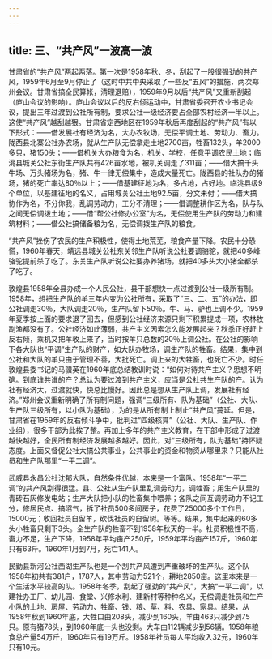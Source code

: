 ```yaml
---
---
---
```

title: 三、“共产风”一波高一波
---



甘肃省的“共产风”两起两落。第一次是1958年秋、冬，刮起了一股很强劲的共产风，1959年6月至9月停止了（这时中共中央采取了一些反“五风”的措施，两次郑州会议。甘肃省搞全民算帐，清理退赔），1959年9月以后“共产风”又重新刮起（庐山会议的影响）。庐山会议以后的反右倾运动中，甘肃省委召开农业书记会议，提出三年过渡到公社所有制，要求公社一级经济要占全部农村经济一半以上。这使“共产风”越刮越狠。甘肃省定西地区在1959年秋后再度刮起的“共产风”有以下形式：――借发展社有经济为名，大办农牧场，无偿平调土地、劳动力、畜力。陇西县北寨公社办农场，就从生产队无偿拿走土地2700亩，牲畜132头，羊2000多只，猪150头；――借机关大办粮食为名，机关、学校，任意平调农民土地；临洮县城关公社东街生产队共有426亩水地，被机关调走了311亩；――借大搞千头牛场、万头猪场为名，猪、牛一律无偿集中，造成大量死亡。陇西县的社队办的猪场，猪的死亡率达80％以上；――借基建征地为名，多占地，占好地。临洮县级9个单位，以基建征地的名义，占用城关公社土地92.5亩，分文未付；――借大搞协作为名，不分你我，乱调劳动力，工分不清理；――借调整耕作区为名，队与队之间无偿调拨土地；――借“帮公社修办公室”为名，无偿使用生产队的劳动力和建筑材料；――借公社搞储备粮为名，无偿调拨生产队的粮食。

“共产风”挫伤了农民的生产积极性，使得土地荒芜，粮食产量下降。农民十分恐慌，1960年春天，靖远县城关公社东关邻生产队听说公社要调骆驼，就把40多峰骆驼提前杀了吃了。东关生产队听说公社要办养猪场，就把40多头大小猪全都杀了吃了。

敦煌县1958年全县办成一个人民公社，县干部想快一点过渡到公社一级所有制。1958年，想把生产队的羊三年内变为公社所有，采取了“三、二、五”的办法，即公社调走30％，大队调走20％，生产队留下50％。牛、马、驴也上调不少。1959年夏季按上面的要求退了回去，但感到公社经济来源只剩下积累提成一项，农林牧副渔都没有了。公社经济如此薄弱，共产主义因素怎么能发展起来？秋季正好赶上反右倾，乘机又把羊收上来了，当时按羊只总数的20％上调公社。在公社的影响下各大队也“平调”生产队的财产，如大队办牧场，调生产队的牲畜。结果，集中到公社和大队的羊只由于管理不善，大批死亡。调上来的大牲畜，也死亡不少。时任敦煌县委书记的马骥英在1960年底总结教训时说：“如何对待共产主义？思想不明确。到底谁共谁的产？总认为要过渡到共产主义，应当是公社共生产队的产。认为社有经济大，过渡就快，快总比慢好。因此总是想从生产队上调，发展社有经济。”郑州会议重新明确了所有制问题，强调“三级所有、队为基础”（公社、大队、生产队三级所有，以小队为基础），为的是从所有制上制止“共产风”蔓延。但是，甘肃省在1959年的反右倾斗争中，批判过“四级核算”（公社、大队、生产队、作业组），很多干部为此挨了整。再加上多年的共产主义教育，在干部中形成了过渡越快越好，全民所有制经济发展越多越好。因此，对“三级所有，队为基础”持怀疑态度。上面又督促公社大搞公共事业，公共事业的资金和物资从哪里来？只能从社员和生产队那里“一平二调”。

武威县永昌公社沈郁大队，自然条件优越，本来是一个富队。1958年“一平二调”的共产风刮得很猛。县、公社从生产队里乱调劳动力，调牲畜；用生产队里的青砖石灰修发电站；生产大队把小队的牲畜集中喂养；各队之间互调劳动力不记工分，修居民点、搞沼气，拆了社员500多间房子，花费了25000多个工作日，15000元；收回社员自留羊，砍伐社员的自留树。等等。结果，集中起来的60多头小牲畜只剩下3头。全生产队的牲畜不到1958年秋天的一半。社员积极性不高，畜力不足，生产下降，1958年平均亩产250斤，1959年平均亩产157斤，1960年只有63斤。1960年1月到7月，死亡141人。

民勤县新河公社西湖生产队也是一个刮共产风遭到严重破坏的生产队。这个队1958年初共有381户，1787人，其中劳动力521个，耕地2850亩。这里本来是一个生活水平较高的队。1958年冬季，刮起了强劲的“共产风”，大搞“一平二调”，以建社办工厂、幼儿园、食堂、兴修水利、建新村等种种名义，无偿调走社员和生产小队的土地、房屋、劳动力、牲畜、钱、粮、草、料、农具、家具。结果，从1958年秋到1960年底，大牲口由208头，减少到160头，羊由463只减少到75只。原有猪78头，到1960年底一头也没剩。大车由112辆减少到56辆。1958年粮食总产量54万斤，1960年只有19万斤。1958年社员每人平均收入32元，1960年只有10元。